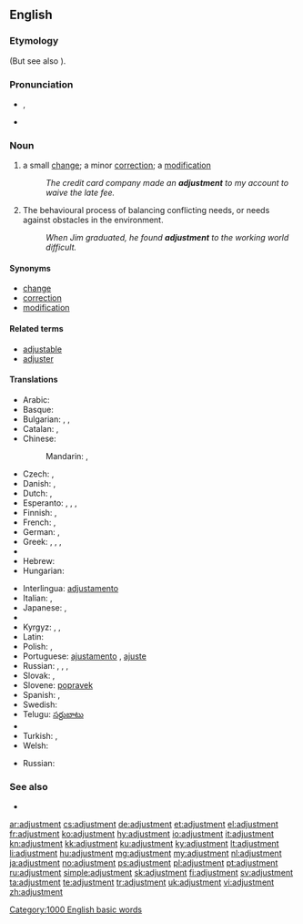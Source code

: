 ==English==

===Etymology===
{{suffix|adjust|ment}} (But see also {{etyl|fr|-}} {{term|ajustement|lang=fr}}).

===Pronunciation===
* {{IPA|/əˈdʒʌst.mənt/}}, {{X-SAMPA|/@"dZVst.m@nt/}}
* {{audio|en-us-adjustment.ogg|Audio (US)}}

===Noun===
{{en-noun}}

# a small [[change]]; a minor [[correction]]; a [[modification]]
#: ''The credit card company made an '''adjustment''' to my account to waive the late fee.''
# The behavioural process of balancing conflicting needs, or needs against obstacles in the environment.
#: ''When Jim graduated, he found '''adjustment''' to the working world difficult.''
{{rfdef|numerous missing senses|lang=en}}

====Synonyms====
{{checksyns}}
* [[change]]
* [[correction]]
* [[modification]]

====Related terms====
* [[adjustable]]
* [[adjuster]]

====Translations====
{{trans-top|small change}}
* Arabic: {{t-|ar|ضبط|m|tr=ḍabṭ|sc=Arab}}
* Basque: {{t-|eu|egokitze}}
* Bulgarian: {{t+|bg|нагласяване|n}}, {{t+|bg|приспособяване|n}}, {{t+|bg|настройка|f}}
* Catalan: {{t-|ca|ajust|m}}, {{t-|ca|ajustment|m}}
* Chinese:
*: Mandarin: {{t|cmn|調整|sc=Hani}}, {{t|cmn|调整|tr=tiáozhěng|sc=Hani}}
* Czech: {{t-|cs|přizpůsobení}}, {{t-|cs|úprava}}
* Danish: {{t-|da|justering|c}}, {{t-|da|tilpasning|c}}
* Dutch: {{t+|nl|aanpassing|f}}, {{t|bijregeling|f}}
* Esperanto: {{t-|eo|adapto}}, {{t-|eo|akomodo}}, {{t-|eo|alĝustigo}}, {{t-|eo|ĝustigo}}
* Finnish: {{t+|fi|säätö}}, {{t-|fi|hienosäätö}}
* French: {{t+|fr|ajustement|m}}, {{t-|fr|arèglement|m}}
* German: {{t+|de|Anpassung|f}}, {{t-|de|Regulierung|f}}
* Greek: {{t+|el|διευθέτηση|tr=diefθétisi|f}}, {{t+|el|ρύθμιση|tr=ríiθmisi|f}}, {{t+|el|προσαρμογή|tr=prosarmogí|f}}, {{t-|el|διαβάθμηση|tr=diaváθmisi|f}}
* {{trreq|gn}}
* Hebrew: {{t+|he|כוון|m|alt=כִּוּוּן}}
* Hungarian: {{t+|hu|beállítás}}
{{trans-mid}}
* Interlingua: [[adjustamento]]
* Italian: {{t+|it|adattamento|m}}, {{t+|it|inserimento|m}}
* Japanese: {{t-|ja|調整|tr=ちょうせい, chōsei|sc=Jpan}}, {{t+|ja|調節|tr=ちょうせつ, chōsetsu|sc=Jpan}}
* {{trreq|ko}}
* Kyrgyz: {{t+|ky|жөнгө салуу}}, {{t+|ky|ыңгайлаштыруу}}, {{t-|ky|ылайыктоо}}
* Latin: {{t-|la|accommodatio|f|alt=accommodātiō}}
* Polish: {{t+|pl|ustawienie|n}}, {{t-|pl|regulacja|f}}
* Portuguese: [[ajustamento]] {{m}}, [[ajuste]] {{m}}
* Russian: {{t+|ru|приспосабливание|tr=prisposáblivanije|sc=Cyrl}}, {{t+|ru|регулировка|f|tr=reguliróvka|sc=Cyrl}}, {{t+|ru|настройка|f|tr=nastrójka|sc=Cyrl}}, {{t+|ru|юстировка|f|tr=justiróvka}}
* Slovak: {{t-|sk|prispôsobenie|n}}, {{t-|sk|úprava|f}}
* Slovene: [[popravek]] {{m}}
* Spanish: {{t-|es|ajuste|m}}, {{t+|es|modificación|f}}
* Swedish: {{t+|sv|justering|c}}
* Telugu: [[సర్దుబాటు]]
* {{trreq|tpn}}
* Turkish: {{t+|tr|ayarlama}}, {{t+|tr|ayar}}
* Welsh: {{t-|cy|cyweiriad|m}}
{{trans-bottom}}

{{trans-top|(psychology) The behavioural process of balancing conflicting needs, or needs against obstacles in the environment}}
* Russian: {{t+|ru|адаптация|f|tr=adaptácija}}
{{trans-mid}}
{{trans-bottom}}

===See also===
* {{pedia}}

[[Category:1000 English basic words]]

[[ar:adjustment]]
[[cs:adjustment]]
[[de:adjustment]]
[[et:adjustment]]
[[el:adjustment]]
[[fr:adjustment]]
[[ko:adjustment]]
[[hy:adjustment]]
[[io:adjustment]]
[[it:adjustment]]
[[kn:adjustment]]
[[kk:adjustment]]
[[ku:adjustment]]
[[ky:adjustment]]
[[lt:adjustment]]
[[li:adjustment]]
[[hu:adjustment]]
[[mg:adjustment]]
[[my:adjustment]]
[[nl:adjustment]]
[[ja:adjustment]]
[[no:adjustment]]
[[ps:adjustment]]
[[pl:adjustment]]
[[pt:adjustment]]
[[ru:adjustment]]
[[simple:adjustment]]
[[sk:adjustment]]
[[fi:adjustment]]
[[sv:adjustment]]
[[ta:adjustment]]
[[te:adjustment]]
[[tr:adjustment]]
[[uk:adjustment]]
[[vi:adjustment]]
[[zh:adjustment]]